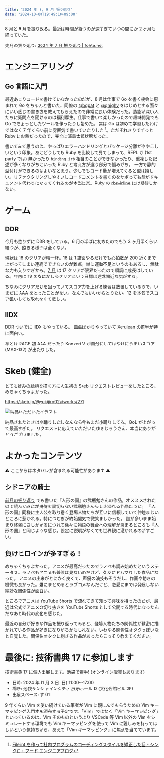 ```yaml
---
title: '2024 年 8, 9 月 振り返り'
date: '2024-10-08T19:49:10+09:00'
---
```


8 月と 9 月を振り返る。最近は時間が経つのが速すぎていつの間にか 2 ヶ月も経っていた。

先月の振り返り: [2024 年 7 月 振り返り | fohte.net](/blog/posts/202407-review)

# エンジニアリング

## Go 言語に入門

最近あまりコードを書けていなかったのだが、8 月は仕事で Go を書く機会に恵まれて Go をちゃんと書いた。同僚の [@bgpat](https://github.com/bgpat) と [@qnighy](https://github.com/qnighy) をはじめとする面々にいい感じの書き方を教えてもらえたので非常に良い体験だった。造詣が深い人たちに疑問点を聞けるのは福利厚生。仕事で書いて楽しかったので趣味開発でも Go でちょっとしたツールを作ったりし始めた。
実は Go は初めて学習したわけではなく 7 年くらい前に雰囲気で書いていたりした [^filelint]。ただそれきりでずっと Ruby にお熱だったので、完全に浦島太郎状態だった。

[^filelint]: [Filelint を作って社内プログラムのコーディングスタイルを矯正した話 - シンクロ・フード エンジニアブログ](https://tech.synchro-food.co.jp/entry/2017/07/27/122956)

書いてみて思うのは、やっぱりエラーハンドリングとパッケージ分離がややこしいという印象。あとどうしても Ruby を比較して見てしまって、REPL が (1st party では) 無かったり `binding.irb` 相当のことができなかったり、重複した記述が多くなりがちといった Ruby と考え方が違う部分で悩みがち。
一方で静的型付けができるのはよいなと思う。少しでもコード量が増えてくると型は嬉しい。リファクタリングしやすいしコードコメントを書くのをサボっても型がドキュメント代わりになってくれるのが本当に楽。Ruby の [rbs-inline](https://github.com/soutaro/rbs-inline) には期待しかない。

# ゲーム

## DDR

今月も懲りずに DDR をしている。6 月の半ばに初めたのでもう 3 ヶ月半くらい経つが、飽きる様子は全くない。

現状は 18 のクリアが精一杯。18 は 1 譜面やるだけでも心拍数が 200 近くまで上がってしまい連続でできないのが難点。単に運動不足というのもあるし、無駄な力も入りすぎかも。[7 月](/blog/posts/202407-review) は 17 クリアが限界だったので順調に成長はしている。年内に 19 をなにかしらクリアという目標は達成間近な気がする。

<Mastodon url="https://social.fohte.net/users/fohte/statuses/113051193571083949" />
<Mastodon url="https://social.fohte.net/users/fohte/statuses/113055970423308338" />

ちなみにクリアだけを狙っていてスコア力を上げる練習は放置しているので、いまだに AAA をとったことがない。なんでもいいからとりたい。12 を本気でスコア狙いしても取れなくて悲しい。

## IIDX

DDR ついでに IIDX もやっている。
皿曲ばかりやっていて Xerulean の前半が特に面白い。

<Mastodon url="https://social.fohte.net/@fohte/113079667085355274" />

あとは RAGE 初 AAA だったり Konzert V が自分にしてはやけにうまいスコア (MAX-132) が出たりした。

<Mastodon url="https://social.fohte.net/users/fohte/statuses/113034403974970544" />
<Mastodon url="https://social.fohte.net/users/fohte/statuses/113022822005919828" />

# Skeb (健全)

とても好みの絵柄を描く方に人生初の Skeb リクエストレビューをしたところ、めちゃくちゃよかった。

https://skeb.jp/@yukijiro02a/works/271

![納品いただいたイラスト](https://assets.fohte.net/images/he9sT6QafHVMKXJkGXXLoo48JbY.png?w=800&h=541)

納品されたときは小踊りしたしなんなら今もまだ小踊りしてる。QoL が上がって最高すぎた。
リクエストに応えていただいたゆきじろうさん、本当にありがとうございました。

# よかったコンテンツ

⚠️ ここからはネタバレが含まれる可能性があります ⚠️

## シドニアの騎士

<CardLink href="https://amzn.to/4efxvIN" />

[前月の振り返り](/blog/posts/202407-review) でも書いた『人形の国』の弐瓶勉さんの作品。オススメされたので読んでみたが期待を裏切らない弐瓶勉さんらしさ溢れる作品だった。
『人形の国』同様に主人公を取り巻く登場人物たちが互いに信頼していて仲睦まじいところに惹かれる。特につむぎが終始健気で微笑ましかった。
謎が多いまま始まり終盤にさしかかるにつれて徐々に物語の舞台への理解が深まるところも『人形の国』と同じような感じ。設定に説明がなくても世界観に浸かれるのがすごい。

## 負けヒロインが多すぎる！

<CardLink href="https://amzn.to/3ZTmxUM" />

めちゃくちゃよかった。アニメが最高だったのでラノベも読み始めたというステータス。ラノベもアニメも普段は見ないのだけど、久々にドハマりした作品になった。
アニメの出来がとにかく良くて、声優の演技もそうだし、作画や動きの機微も良かった。雑にまとめるとラブコメなんだけど、恋愛にまでは発展しない絶妙な関係性が面白い。

ところでアニメは YouTube Shorts で流れてきて知って興味を持ったのだが、最近は公式でアニメの切り抜きを YouTube Shorts として公開する時代になったんだなあと時代の変化を感じた。

最近の自分が好きな作品を振り返ってみると、登場人物たちの関係性が緻密に描かれている作品が好きになりがちかもしれない。いわゆる関係性オタクっぽいなと自覚した。関係性オタクに刺さる作品があったらこっそり教えてください。

# 最後に: 技術書典 17 に参加します

<CardLink href="https://techbookfest.org/event/tbf17" />

技術書典 17 に個人出展します。池袋で握手! (オンライン販売もあります)

- 日時: 2024 年 11 月 3 日 (日) 11:00〜17:00
- 場所: 池袋サンシャインシティ 展示ホール D (文化会館ビル 2F)
- 出展スペース: す 01

9 年くらい Vim を使い続けている筆者が Vim に親しんでもらうための Vim キーマッピング入門本を頒布する予定です。「Vim」ではなく「Vim キーマッピング」といっているのは、Vim そのものというより VSCode 等 Vim 以外の Vim をシミュレートする環境でも Vim キーマッピングを使って Vim に親しみを持ってほしいという気持ちから、あえて「Vim キーマッピング」に焦点を当てています。
